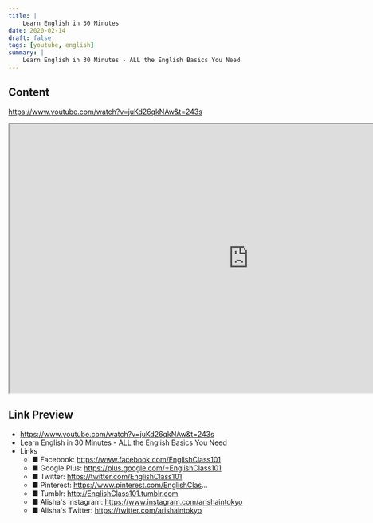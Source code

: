 ```yaml
---
title: |
    Learn English in 30 Minutes
date: 2020-02-14
draft: false
tags: [youtube, english]
summary: |
    Learn English in 30 Minutes - ALL the English Basics You Need
---
```


## Content

https://www.youtube.com/watch?v=juKd26qkNAw&t=243s


<iframe
    width="960"
    height="540"
    src="https://www.youtube.com/embed/juKd26qkNAw"
    title="Learn English in 30 Minutes - ALL the English Basics You Need"
    allow="accelerometer; autoplay; clipboard-write; encrypted-media; gyroscope; picture-in-picture; web-share"
    allowFullscreen
    >
</iframe>

## Link Preview

- https://www.youtube.com/watch?v=juKd26qkNAw&t=243s
- Learn English in 30 Minutes - ALL the English Basics You Need
- Links
    - ■ Facebook: https://www.facebook.com/EnglishClass101
    - ■ Google Plus: https://plus.google.com/+EnglishClass101
    - ■ Twitter: https://twitter.com/EnglishClass101
    - ■ Pinterest: https://www.pinterest.com/EnglishClas...
    - ■ Tumblr: http://EnglishClass101.tumblr.com
    - ■ Alisha's Instagram: https://www.instagram.com/arishaintokyo
    - ■ Alisha's Twitter: https://twitter.com/arishaintokyo
